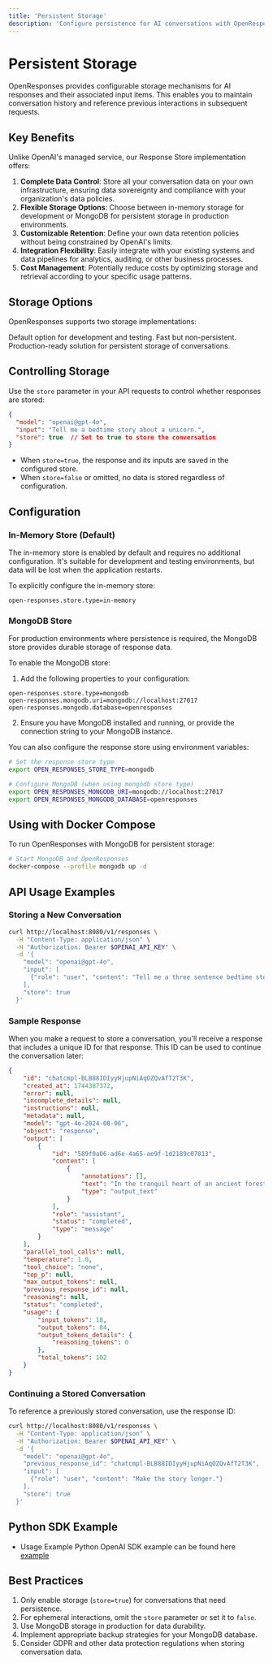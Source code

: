 ```yaml
---
title: 'Persistent Storage'
description: 'Configure persistence for AI conversations with OpenResponses'
---
```


# Persistent Storage

OpenResponses provides configurable storage mechanisms for AI responses and their associated input items. This enables you to maintain conversation history and reference previous interactions in subsequent requests.

## Key Benefits

Unlike OpenAI's managed service, our Response Store implementation offers:

1. **Complete Data Control**: Store all your conversation data on your own infrastructure, ensuring data sovereignty and compliance with your organization's data policies.
2. **Flexible Storage Options**: Choose between in-memory storage for development or MongoDB for persistent storage in production environments.
3. **Customizable Retention**: Define your own data retention policies without being constrained by OpenAI's limits.
4. **Integration Flexibility**: Easily integrate with your existing systems and data pipelines for analytics, auditing, or other business processes.
5. **Cost Management**: Potentially reduce costs by optimizing storage and retrieval according to your specific usage patterns.

## Storage Options

OpenResponses supports two storage implementations:

<CardGroup cols={2}>
  <Card
    title="In-Memory Storage"
    icon="memory"
  >
    Default option for development and testing. Fast but non-persistent.
  </Card>
  <Card
    title="MongoDB Storage"
    icon="database"
  >
    Production-ready solution for persistent storage of conversations.
  </Card>
</CardGroup>

## Controlling Storage

Use the `store` parameter in your API requests to control whether responses are stored:

```json
{
  "model": "openai@gpt-4o",
  "input": "Tell me a bedtime story about a unicorn.",
  "store": true  // Set to true to store the conversation
}
```

- When `store=true`, the response and its inputs are saved in the configured store.
- When `store=false` or omitted, no data is stored regardless of configuration.

## Configuration

### In-Memory Store (Default)

The in-memory store is enabled by default and requires no additional configuration. It's suitable for development and testing environments, but data will be lost when the application restarts.

To explicitly configure the in-memory store:

```properties
open-responses.store.type=in-memory
```

### MongoDB Store

For production environments where persistence is required, the MongoDB store provides durable storage of response data.

To enable the MongoDB store:

1. Add the following properties to your configuration:

```properties
open-responses.store.type=mongodb
open-responses.mongodb.uri=mongodb://localhost:27017
open-responses.mongodb.database=openresponses
```

2. Ensure you have MongoDB installed and running, or provide the connection string to your MongoDB instance.

You can also configure the response store using environment variables:

```bash
# Set the response store type
export OPEN_RESPONSES_STORE_TYPE=mongodb

# Configure MongoDB (when using mongodb store type)
export OPEN_RESPONSES_MONGODB_URI=mongodb://localhost:27017
export OPEN_RESPONSES_MONGODB_DATABASE=openresponses
```

## Using with Docker Compose

To run OpenResponses with MongoDB for persistent storage:

```bash
# Start MongoDB and OpenResponses
docker-compose --profile mongodb up -d
```

## API Usage Examples

### Storing a New Conversation

```bash
curl http://localhost:8080/v1/responses \
  -H "Content-Type: application/json" \
  -H "Authorization: Bearer $OPENAI_API_KEY" \
  -d '{
    "model": "openai@gpt-4o",
    "input": [
      {"role": "user", "content": "Tell me a three sentence bedtime story about a unicorn."}
    ],
    "store": true
  }'
```

### Sample Response

When you make a request to store a conversation, you'll receive a response that includes a unique ID for that response. This ID can be used to continue the conversation later:

```json
{
    "id": "chatcmpl-BLB88IDIyyHjupNiAqOZQvAfT2T3K",
    "created_at": 1744387372,
    "error": null,
    "incomplete_details": null,
    "instructions": null,
    "metadata": null,
    "model": "gpt-4o-2024-08-06",
    "object": "response",
    "output": [
        {
            "id": "589f0a06-ad6e-4a65-ae9f-1d2189c07813",
            "content": [
                {
                    "annotations": [],
                    "text": "In the tranquil heart of an ancient forest...",
                    "type": "output_text"
                }
            ],
            "role": "assistant",
            "status": "completed",
            "type": "message"
        }
    ],
    "parallel_tool_calls": null,
    "temperature": 1.0,
    "tool_choice": "none",
    "top_p": null,
    "max_output_tokens": null,
    "previous_response_id": null,
    "reasoning": null,
    "status": "completed",
    "usage": {
        "input_tokens": 18,
        "output_tokens": 84,
        "output_tokens_details": {
            "reasoning_tokens": 0
        },
        "total_tokens": 102
    }
}
```

### Continuing a Stored Conversation

To reference a previously stored conversation, use the response ID:

```bash
curl http://localhost:8080/v1/responses \
  -H "Content-Type: application/json" \
  -H "Authorization: Bearer $OPENAI_API_KEY" \
  -d '{
    "model": "openai@gpt-4o",
    "previous_response_id": "chatcmpl-BLB88IDIyyHjupNiAqOZQvAfT2T3K",
    "input": [
      {"role": "user", "content": "Make the story longer."}
    ],
    "store": true
  }'
```

## Python SDK Example

- Usage Example Python OpenAI SDK example can be found here [example](https://github.com/masaic-ai-platform/openai-agents-python/blob/main/examples/open_responses/conversation_state.py)

## Best Practices

1. Only enable storage (`store=true`) for conversations that need persistence.
2. For ephemeral interactions, omit the `store` parameter or set it to `false`.
3. Use MongoDB storage in production for data durability.
4. Implement appropriate backup strategies for your MongoDB database.
5. Consider GDPR and other data protection regulations when storing conversation data. 